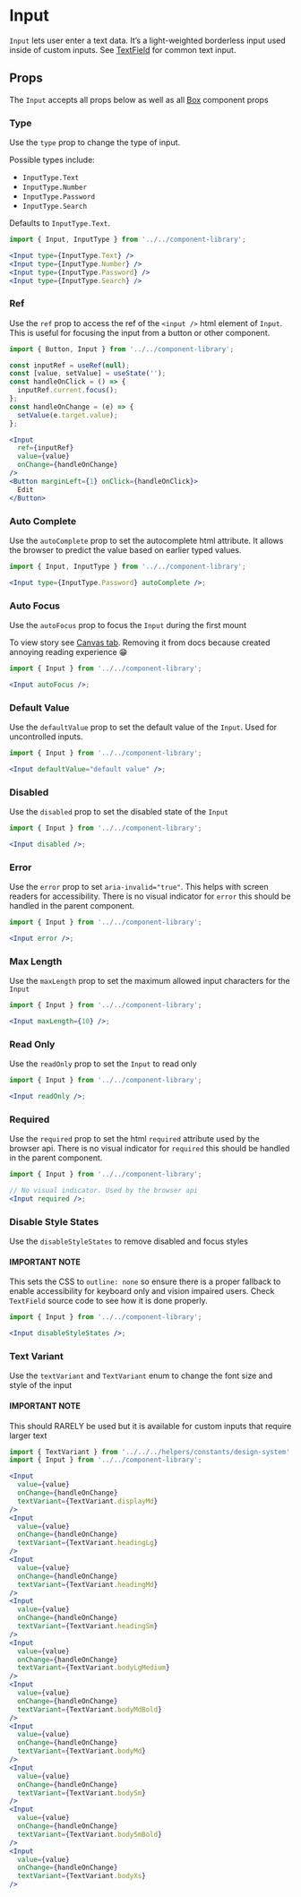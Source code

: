 

# Input

`Input` lets user enter a text data. It’s a light-weighted borderless input used inside of custom inputs. See [TextField](/docs/components-componentlibrary-textfield--default-story#textfield) for common text input.

<Canvas>
  <Story id="components-componentlibrary-input--default-story" />
</Canvas>

## Props

The `Input` accepts all props below as well as all [Box](/docs/components-componentlibrary-box--docs#props) component props

<ArgsTable of={Input} />

### Type

Use the `type` prop to change the type of input.

Possible types include:

- `InputType.Text`
- `InputType.Number`
- `InputType.Password`
- `InputType.Search`

Defaults to `InputType.Text`.

<Canvas>
  <Story id="components-componentlibrary-input--type" />
</Canvas>

```jsx
import { Input, InputType } from '../../component-library';

<Input type={InputType.Text} />
<Input type={InputType.Number} />
<Input type={InputType.Password} />
<Input type={InputType.Search} />
```

### Ref

Use the `ref` prop to access the ref of the `<input />` html element of `Input`. This is useful for focusing the input from a button or other component.

<Canvas>
  <Story id="components-componentlibrary-input--ref" />
</Canvas>

```jsx
import { Button, Input } from '../../component-library';

const inputRef = useRef(null);
const [value, setValue] = useState('');
const handleOnClick = () => {
  inputRef.current.focus();
};
const handleOnChange = (e) => {
  setValue(e.target.value);
};

<Input
  ref={inputRef}
  value={value}
  onChange={handleOnChange}
/>
<Button marginLeft={1} onClick={handleOnClick}>
  Edit
</Button>
```

### Auto Complete

Use the `autoComplete` prop to set the autocomplete html attribute. It allows the browser to predict the value based on earlier typed values.

<Canvas>
  <Story id="components-componentlibrary-input--auto-complete" />
</Canvas>

```jsx
import { Input, InputType } from '../../component-library';

<Input type={InputType.Password} autoComplete />;
```

### Auto Focus

Use the `autoFocus` prop to focus the `Input` during the first mount

To view story see [Canvas tab](/story/components-componentlibrary-input--auto-focus). Removing it from docs because created annoying reading experience 😁

```jsx
import { Input } from '../../component-library';

<Input autoFocus />;
```

### Default Value

Use the `defaultValue` prop to set the default value of the `Input`. Used for uncontrolled inputs.

<Canvas>
  <Story id="components-componentlibrary-input--default-value" />
</Canvas>

```jsx
import { Input } from '../../component-library';

<Input defaultValue="default value" />;
```

### Disabled

Use the `disabled` prop to set the disabled state of the `Input`

<Canvas>
  <Story id="components-componentlibrary-input--disabled" />
</Canvas>

```jsx
import { Input } from '../../component-library';

<Input disabled />;
```

### Error

Use the `error` prop to set `aria-invalid="true"`. This helps with screen readers for accessibility. There is no visual indicator for `error` this should be handled in the parent component.

<Canvas>
  <Story id="components-componentlibrary-input--error-story" />
</Canvas>

```jsx
import { Input } from '../../component-library';

<Input error />;
```

### Max Length

Use the `maxLength` prop to set the maximum allowed input characters for the `Input`

<Canvas>
  <Story id="components-componentlibrary-input--max-length" />
</Canvas>

```jsx
import { Input } from '../../component-library';

<Input maxLength={10} />;
```

### Read Only

Use the `readOnly` prop to set the `Input` to read only

<Canvas>
  <Story id="components-componentlibrary-input--read-only" />
</Canvas>

```jsx
import { Input } from '../../component-library';

<Input readOnly />;
```

### Required

Use the `required` prop to set the html `required` attribute used by the browser api. There is no visual indicator for `required` this should be handled in the parent component.

<Canvas>
  <Story id="components-componentlibrary-input--required" />
</Canvas>

```jsx
import { Input } from '../../component-library';

// No visual indicator. Used by the browser api
<Input required />;
```

### Disable Style States

Use the `disableStyleStates` to remove disabled and focus styles

#### IMPORTANT NOTE

This sets the CSS to `outline: none` so ensure there is a proper fallback to enable accessibility for keyboard only and vision impaired users. Check `TextField` source code to see how it is done properly.

<Canvas>
  <Story id="components-componentlibrary-input--disable-state-styles" />
</Canvas>

```jsx
import { Input } from '../../component-library';

<Input disableStyleStates />;
```

### Text Variant

Use the `textVariant` and `TextVariant` enum to change the font size and style of the input

#### IMPORTANT NOTE

This should RARELY be used but it is available for custom inputs that require larger text

<Canvas>
  <Story id="components-componentlibrary-input--text-variant-story" />
</Canvas>

```jsx
import { TextVariant } from '../../../helpers/constants/design-system';
import { Input } from '../../component-library';

<Input
  value={value}
  onChange={handleOnChange}
  textVariant={TextVariant.displayMd}
/>
<Input
  value={value}
  onChange={handleOnChange}
  textVariant={TextVariant.headingLg}
/>
<Input
  value={value}
  onChange={handleOnChange}
  textVariant={TextVariant.headingMd}
/>
<Input
  value={value}
  onChange={handleOnChange}
  textVariant={TextVariant.headingSm}
/>
<Input
  value={value}
  onChange={handleOnChange}
  textVariant={TextVariant.bodyLgMedium}
/>
<Input
  value={value}
  onChange={handleOnChange}
  textVariant={TextVariant.bodyMdBold}
/>
<Input
  value={value}
  onChange={handleOnChange}
  textVariant={TextVariant.bodyMd}
/>
<Input
  value={value}
  onChange={handleOnChange}
  textVariant={TextVariant.bodySm}
/>
<Input
  value={value}
  onChange={handleOnChange}
  textVariant={TextVariant.bodySmBold}
/>
<Input
  value={value}
  onChange={handleOnChange}
  textVariant={TextVariant.bodyXs}
/>
```
